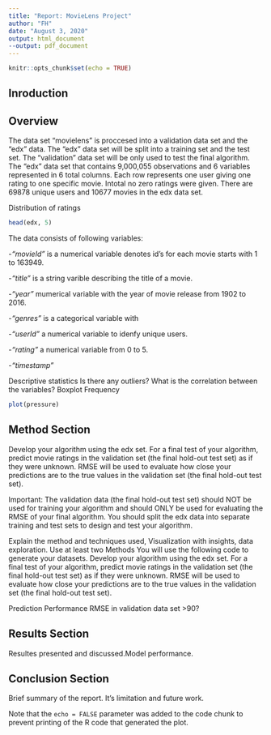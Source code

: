```yaml
---
title: "Report: MovieLens Project"
author: "FH"
date: "August 3, 2020"
output: html_document
--output: pdf_document
---
```


```r
knitr::opts_chunk$set(echo = TRUE)
```

## Inroduction




## Overview

The data set "movielens" is proccesed into a validation data set and the "edx" data. The "edx" data set will be split into a training set and the test set. The "validation" data set will be only used to test the final algorithm. 
The "edx" data set that contains 9,000,055 observations and 6 variables represented in 6 total columns. Each row represents one user giving one rating to one specific movie. Intotal no zero ratings were given. There are 69878 unique users and 10677 movies in the edx data set.


Distribution of ratings


```r
head(edx, 5)
```

The data consists of following variables:

-*"movieId"* is a numerical variable denotes id's for each movie starts with 1 to 163949. 

-*"title"* is a string varible describing the title of a movie.

-*"year"* mumerical variable with the year of movie release from 1902 to 2016.

-*"genres"* is a categorical variable with 

-*"userId"* a numerical variable to idenfy unique users.

-*"rating"* a numerical variable from 0 to 5.

-*"timestamp"* 

Descriptive statistics
Is there any outliers? 
What is the correlation between the variables? 
Boxplot 
Frequency



```r
plot(pressure)
```


## Method Section
Develop your algorithm using the edx set. For a final test of your algorithm, predict movie ratings in the validation set (the final hold-out test set) as if they were unknown. RMSE will be used to evaluate how close your predictions are to the true values in the validation set (the final hold-out test set).

Important: The validation data (the final hold-out test set) should NOT be used for training your algorithm and should ONLY be used for evaluating the RMSE of your final algorithm. You should split the edx data into separate training and test sets to design and test your algorithm.



Explain the method and techniques used, Visualization with insights, data exploration. Use at least two Methods 
You will use the following code to generate your datasets. Develop your algorithm using the edx set. For a final test of your algorithm, predict movie ratings in the validation set (the final hold-out test set) as if they were unknown. RMSE will be used to evaluate how close your predictions are to the true values in the validation set (the final hold-out test set).

Prediction Performance
RMSE in validation data set >90?

## Results Section

Resultes presented and discussed.Model performance. 


## Conclusion Section

Brief summary of the report. It's limitation and future work.

Note that the `echo = FALSE` parameter was added to the code chunk to prevent printing of the R code that generated the plot.
